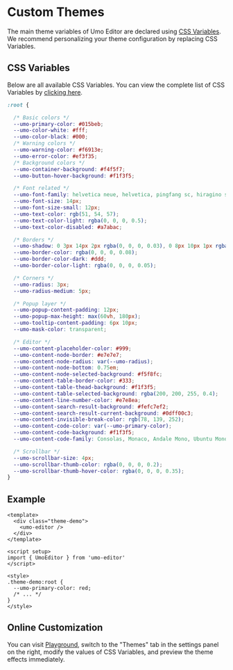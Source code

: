 # Custom Themes

The main theme variables of Umo Editor are declared using [CSS Variables](https://developer.mozilla.org/en-US/docs/Web/CSS/Using_CSS_custom_properties). We recommend personalizing your theme configuration by replacing CSS Variables.

## CSS Variables

Below are all available CSS Variables. You can view the complete list of CSS Variables by [clicking here](https://github.com/umodoc/editor/tree/main/src/assets/styles/_variables.less).

```css
:root {

  /* Basic colors */
  --umo-primary-color: #015beb;
  --umo-color-white: #fff;
  --umo-color-black: #000;
  /* Warning colors */
  --umo-warning-color: #f6913e;
  --umo-error-color: #ef3f35;
  /* Background colors */
  --umo-container-background: #f4f5f7;
  --umo-button-hover-background: #f1f3f5;

  /* Font related */
  --umo-font-family: helvetica neue, helvetica, pingfang sc, hiragino sans gb, microsoft yahei, simsun, sans-serif;
  --umo-font-size: 14px;
  --umo-font-size-small: 12px;
  --umo-text-color: rgb(51, 54, 57);
  --umo-text-color-light: rgba(0, 0, 0, 0.5);
  --umo-text-color-disabled: #a7abac;

  /* Borders */
  --umo-shadow: 0 3px 14px 2px rgba(0, 0, 0, 0.03), 0 8px 10px 1px rgba(0, 0, 0, 4%), 0 5px 5px -3px rgba(0, 0, 0, 8%);
  --umo-border-color: rgba(0, 0, 0, 0.08);
  --umo-border-color-dark: #ddd;
  --umo-border-color-light: rgba(0, 0, 0, 0.05);

  /* Corners */
  --umo-radius: 3px;
  --umo-radius-medium: 5px;

  /* Popup layer */
  --umo-popup-content-padding: 12px;
  --umo-popup-max-height: max(60vh, 180px);
  --umo-tooltip-content-padding: 6px 10px;
  --umo-mask-color: transparent;

  /* Editor */
  --umo-content-placeholder-color: #999;
  --umo-content-node-border: #e7e7e7;
  --umo-content-node-radius: var(--umo-radius);
  --umo-content-node-bottom: 0.75em;
  --umo-content-node-selected-background: #f5f8fc;
  --umo-content-table-border-color: #333;
  --umo-content-table-thead-background: #f1f3f5;
  --umo-content-table-selected-background: rgba(200, 200, 255, 0.4);
  --umo-content-line-number-color: #e7e8ea;
  --umo-content-search-result-background: #fefc7ef2;
  --umo-content-search-result-current-background: #0dff00c3;
  --umo-content-invisible-break-color: rgb(78, 139, 252);
  --umo-content-code-color: var(--umo-primary-color);
  --umo-content-code-background: #f1f3f5;
  --umo-content-code-family: Consolas, Monaco, Andale Mono, Ubuntu Mono, monospace;

  /* Scrollbar */
  --umo-scrollbar-size: 4px;
  --umo-scrollbar-thumb-color: rgba(0, 0, 0, 0.2);
  --umo-scrollbar-thumb-hover-color: rgba(0, 0, 0, 0.35);
}
```

## Example

```vue
<template>
  <div class="theme-demo">
    <umo-editor />
  </div>
</template>

<script setup>
import { UmoEditor } from 'umo-editor'
</script>

<style>
.theme-demo:root {
  --umo-primary-color: red;
  /* ... */
}
</style>
```

## Online Customization

You can visit [Playground](https://demo.umodoc.com/editor?tab=themes&lang=en), switch to the "Themes" tab in the settings panel on the right, modify the values of CSS Variables, and preview the theme effects immediately.